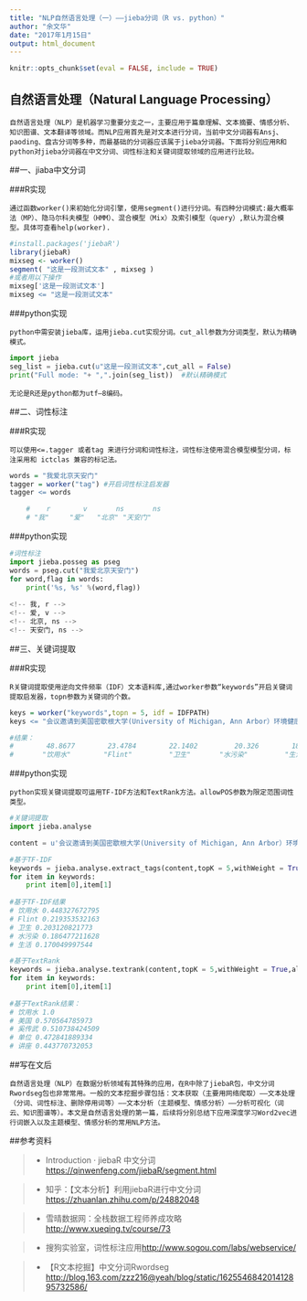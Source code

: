 ```yaml
---
title: "NLP自然语言处理（一）——jieba分词（R vs. python）"
author: "余文华"
date: "2017年1月15日"
output: html_document
---
```


```r
knitr::opts_chunk$set(eval = FALSE, include = TRUE)
```

## 自然语言处理（Natural Language Processing）

    自然语言处理（NLP）是机器学习重要分支之一，主要应用于篇章理解、文本摘要、情感分析、知识图谱、文本翻译等领域。而NLP应用首先是对文本进行分词，当前中文分词器有Ansj、paoding、盘古分词等多种，而最基础的分词器应该属于jieba分词器。下面将分别应用R和python对jieba分词器在中文分词、词性标注和关键词提取领域的应用进行比较。

   
##一、jiaba中文分词

###R实现

    通过函数worker()来初始化分词引擎，使用segment()进行分词。有四种分词模式:最大概率法（MP）、隐马尔科夫模型（HMM）、混合模型（Mix）及索引模型（query）,默认为混合模型。具体可查看help(worker).
    
```r
#install.packages('jiebaR')
library(jiebaR)
mixseg <- worker()
segment( "这是一段测试文本" , mixseg ) 
#或者用以下操作
mixseg['这是一段测试文本']
mixseg <= "这是一段测试文本"
```

###python实现

    python中需安装jieba库，运用jieba.cut实现分词。cut_all参数为分词类型，默认为精确模式。

```python
import jieba
seg_list = jieba.cut(u"这是一段测试文本",cut_all = False)
print("Full mode: "+ ",".join(seg_list))  #默认精确模式
```

    无论是R还是python都为utf—8编码。

##二、词性标注

###R实现

    可以使用<=.tagger 或者tag 来进行分词和词性标注，词性标注使用混合模型模型分词，标注采用和 ictclas 兼容的标记法。
    
```r
words = "我爱北京天安门"
tagger = worker("tag") #开启词性标注启发器
tagger <= words

    #    r        v       ns       ns 
    # "我"     "爱"   "北京" "天安门" 
```

###python实现

```python
#词性标注
import jieba.posseg as pseg
words = pseg.cut("我爱北京天安门")
for word,flag in words:
    print('%s, %s' %(word,flag))
    
<!-- 我, r -->
<!-- 爱, v -->
<!-- 北京, ns -->
<!-- 天安门, ns -->
```

##三、关键词提取

###R实现

    R关键词提取使用逆向文件频率（IDF）文本语料库,通过worker参数“keywords”开启关键词提取启发器，topn参数为关键词的个数。
```r

keys = worker("keywords",topn = 5, idf = IDFPATH)
keys <= "会议邀请到美国密歇根大学(University of Michigan, Ann Arbor）环境健康科学系副教授奚传武博士作题为“Multibarrier approach for safe drinking waterin the US : Why it failed in Flint”的学术讲座，介绍美国密歇根Flint市饮用水污染事故的发生发展和处置等方面内容。讲座后各相关单位同志与奚传武教授就生活饮用水在线监测系统、美国水污染事件的处置方式、生活饮用水老旧管网改造、如何有效减少消毒副产物以及美国涉水产品和二次供水单位的监管模式等问题进行了探讨和交流。本次交流会是我市生活饮用水卫生管理工作洽商机制运行以来的又一次新尝试，也为我市卫生计生综合监督部门探索生活饮用水卫生安全管理模式及突发水污染事件的应对措施开拓了眼界和思路。"

#结果：
#        48.8677        23.4784        22.1402         20.326        18.5354 
#       "饮用水"        "Flint"         "卫生"       "水污染"         "生活" 
```

###python实现

    python实现关键词提取可运用TF-IDF方法和TextRank方法。allowPOS参数为限定范围词性类型。
    
```python
#关键词提取
import jieba.analyse

content = u'会议邀请到美国密歇根大学(University of Michigan, Ann Arbor）环境健康科学系副教授奚传武博士作题为“Multibarrier approach for safe drinking waterin the US : Why it failed in Flint”的学术讲座，介绍美国密歇根Flint市饮用水污染事故的发生发展和处置等方面内容。讲座后各相关单位同志与奚传武教授就生活饮用水在线监测系统、美国水污染事件的处置方式、生活饮用水老旧管网改造、如何有效减少消毒副产物以及美国涉水产品和二次供水单位的监管模式等问题进行了探讨和交流。本次交流会是我市生活饮用水卫生管理工作洽商机制运行以来的又一次新尝试，也为我市卫生计生综合监督部门探索生活饮用水卫生安全管理模式及突发水污染事件的应对措施开拓了眼界和思路。'

#基于TF-IDF
keywords = jieba.analyse.extract_tags(content,topK = 5,withWeight = True,allowPOS = ('n','nr','ns'))
for item in keywords:
    print item[0],item[1]
   
#基于TF-IDF结果
# 饮用水 0.448327672795
# Flint 0.219353532163
# 卫生 0.203120821773
# 水污染 0.186477211628
# 生活 0.170049997544
```

```python
#基于TextRank
keywords = jieba.analyse.textrank(content,topK = 5,withWeight = True,allowPOS = ('n','nr','ns'))
for item in keywords:
    print item[0],item[1]
    
#基于TextRank结果：
# 饮用水 1.0
# 美国 0.570564785973
# 奚传武 0.510738424509
# 单位 0.472841889334
# 讲座 0.443770732053
```

##写在文后

    自然语言处理（NLP）在数据分析领域有其特殊的应用，在R中除了jiebaR包，中文分词Rwordseg包也非常常用。一般的文本挖掘步骤包括：文本获取（主要用网络爬取）——文本处理（分词、词性标注、删除停用词等）——文本分析（主题模型、情感分析）——分析可视化（词云、知识图谱等）。本文是自然语言处理的第一篇，后续将分别总结下应用深度学习Word2vec进行词嵌入以及主题模型、情感分析的常用NLP方法。



##参考资料

>- Introduction · jiebaR 中文分词<https://qinwenfeng.com/jiebaR/segment.html>

>- 知乎：【文本分析】利用jiebaR进行中文分词<https://zhuanlan.zhihu.com/p/24882048>

>- 雪晴数据网：全栈数据工程师养成攻略<http://www.xueqing.tv/course/73>

>- 搜狗实验室，词性标注应用<http://www.sogou.com/labs/webservice/>

>- 【R文本挖掘】中文分词Rwordseg <http://blog.163.com/zzz216@yeah/blog/static/162554684201412895732586/>


